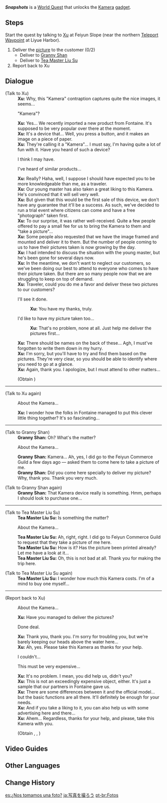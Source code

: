 {{About|the quest|the combat mechanic|Snapshotting}}
{{Quest Infobox
|id            = 71811
|type          = World
|region        = Liyue
|area          = Sea of Clouds
|subarea       = Liyue Harbor
|startLocation = [[Liyue Harbor]], [[Liyue]]
|requirement   = Reach [[Adventure Rank]] 25
|rewards       = Mora*20,000;Hero's Wit*2;Kamera*1
|rep           = Liyue
|repAmt        = 20
|repOrder      = 165
|characters    = Granny Shan; Tea Master Liu Su; Traveler; Xu
}}
'''''Snapshots''''' is a [[World Quest]] that unlocks the [[Kamera]] [[gadget]].

==Steps==
Start the quest by talking to [[Xu]] at Feiyun Slope (near the northern [[Teleport Waypoint]] at Liyue Harbor).
#Deliver the [[Kamera Picture|picture]] to the customer (0/2)
#* Deliver to [[Granny Shan]]
#* Deliver to [[Tea Master Liu Su]]
#Report back to Xu

==Dialogue==
{{Quest Description|[[Xu]] from Liyue Harbor's [[Feiyun Commerce Guild]] is currently in a pickle... Two customers came to have their pictures taken, but he forgot to write their names on the back of their pictures, and now has no way to deliver the pictures to the customers. So he has turned to you for help. According to him, you should be able to find the customers' locations by studying the pictures taken by the Kamera...}}
{{Dialogue Start}}
;(Talk to Xu)
:'''Xu:''' Why, this "Kamera" contraption captures quite the nice images, it seems...
:{{DIcon}} "Kamera"?
:'''Xu:''' Yes... We recently imported a new product from Fontaine. It's supposed to be very popular over there at the moment.
:'''Xu:''' It's a device that... Well, you press a button, and it makes an image on a piece of paper.
:'''Xu:''' They're calling it a "Kamera"... I must say, I'm having quite a lot of fun with it. Have you heard of such a device?
:{{DIcon}} I think I may have.
:{{DIcon}} I've heard of similar products...
:'''Xu:''' Really? Haha, well, I suppose I should have expected you to be more knowledgeable than me, as a traveler.
:'''Xu:''' Our young master has also taken a great liking to this Kamera. He's convinced that it will sell very well.
:'''Xu:''' But given that this would be the first sale of this device, we don't have any guarantee that it'll be a success. As such, we've decided to run a trial event where citizens can come and have a free "photograph" taken first.
:'''Xu:''' To our surprise, it was rather well-received. Quite a few people offered to pay a small fee for us to bring the Kamera to them and "take a picture"...
:'''Xu:''' Some people also requested that we have the image framed and mounted and deliver it to them. But the number of people coming to us to have their pictures taken is now growing by the day.
:'''Xu:''' I had intended to discuss the situation with the young master, but he's been gone for several days now.
:'''Xu:''' In the meantime, we don't want to neglect our customers, so we've been doing our best to attend to everyone who comes to have their picture taken. But there are so many people now that we are struggling to keep on top of demand.
:'''Xu:''' Traveler, could you do me a favor and deliver these two pictures to our customers?
:{{DIcon}} I'll see it done.
::'''Xu:''' You have my thanks, truly.
:{{DIcon}} I'd like to have my picture taken too...
::'''Xu:''' That's no problem, none at all. Just help me deliver the pictures first...
:'''Xu:''' There should be names on the back of these... Agh, I must've forgotten to write them down in my hurry.
:'''Xu:''' I'm sorry, but you'll have to try and find them based on the pictures. They're very clear, so you should be able to identify where you need to go at a glance.
:'''Xu:''' Again, thank you. I apologize, but I must attend to other matters...
:;(Obtain {{Item|Kamera Picture|x=2}})
----
;(Talk to Xu again)
:{{DIcon|Quest}} About the Kamera...
:'''Xu:''' I wonder how the folks in Fontaine managed to put this clever little thing together? It's so fascinating...
----
;(Talk to Granny Shan)
:'''Granny Shan:''' Oh? What's the matter?
:{{DIcon}} About the Kamera...
:'''Granny Shan:''' Kamera... Ah, yes, I did go to the Feiyun Commerce Guild a few days ago &mdash; asked them to come here to take a picture of me.
:'''Granny Shan:''' Did you come here specially to deliver my picture? Why, thank you. Thank you very much.

;(Talk to Granny Shan again)
:'''Granny Shan:''' That Kamera device really is something. Hmm, perhaps I should look to purchase one...
----
;(Talk to Tea Master Liu Su)
:'''Tea Master Liu Su:''' Is something the matter?
:{{DIcon}} About the Kamera...
:'''Tea Master Liu Su:''' Ah, right, right. I did go to Feiyun Commerce Guild to request that they take a picture of me here.
:'''Tea Master Liu Su:''' How is it? Has the picture been printed already? Let me have a look at it...
:'''Tea Master Liu Su:''' Oh, this is not bad at all. Thank you for making the trip here.

;(Talk to Tea Master Liu Su again)
:'''Tea Master Liu Su:''' I wonder how much this Kamera costs. I'm of a mind to buy one myself...
----
;(Report back to Xu)
:{{DIcon|Quest}} About the Kamera...
:'''Xu:''' Have you managed to deliver the pictures?
:{{DIcon}} Done deal.
:'''Xu:''' Thank you, thank you. I'm sorry for troubling you, but we're barely keeping our heads above the water here...
:'''Xu:''' Ah, yes. Please take this Kamera as thanks for your help.
:{{DIcon}} I couldn't...
:{{DIcon}} This must be very expensive...
:'''Xu:''' It's no problem. I mean, you did help us, didn't you?
:'''Xu:''' This is not an exceedingly expensive object, either. It's just a sample that our partners in Fontaine gave us.
:'''Xu:''' There are some differences between it and the official model... but the basic functions are all there. It'll definitely be enough for your needs.
:'''Xu:''' And if you take a liking to it, you can also help us with some advertising here and there...
:'''Xu:''' Ahem... Regardless, thanks for your help, and please, take this Kamera with you.
:;(Obtain {{Item|Hero's Wit|x=2}}, {{Item|Kamera}}, {{Item|Mora|x=20,000}})
{{Dialogue End}}

==Video Guides==
{{EVT
|video1   = https://youtu.be/GUttn0rw2So
|caption1 = Quest Guide

|video2   = https://youtu.be/277sWCLiTbU
|caption2 = Snapshots Guide
}}

==Other Languages==
{{Other Languages
|en      = Snapshots
|zhs     = 暂留此影
|zhs_rm  = Zàn Liú Cǐ Yǐng
|zht     = 暫留此影
|zht_rm  = Zhàn Liú Cǐ Yǐng
|zh_tl   = Photographing this Image for Now
|ja      = 写真を撮ろう
|ja_rm   = Shashin wo Torou
|ja_tl   = Let's Take Photos
|ko      = 순간 포착
|ko_rm   = Sungan Pochak
|ko_tl   = Capturing the Moment
|es      = ¿Nos tomamos una foto?
|es_tl   = Shall We Take a Photo?
|fr      = Cheeeeese
|fr_tl   = Cheeeeese
|ru      = Улыбочку
|ru_tl   = Smile
|th      = บันทึกภาพถ่าย
|th_rm   = 
|th_tl   = 
|vi      = Giữ Lại Hình Bóng Này
|vi_tl   = 
|de      = Schnappschüsse
|de_tl   = Snapshots
|id      = Potret
|id_tl   = Portrait
|pt      = Fotos
|pt_tl   = Photos
|tr      = Şipşak
|tr_tl   = 
|it      = Foto istantanee
|it_tl   = 
}}

==Change History==
{{Change History|1.2}}

[[es:¿Nos tomamos una foto?]]
[[ja:写真を撮ろう]]
[[pt-br:Fotos]]